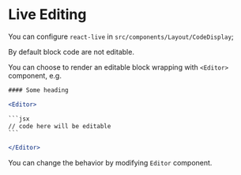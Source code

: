 # Live Editing

You can configure `react-live` in `src/components/Layout/CodeDisplay`;

By default block code are not editable.

You can choose to render an editable block wrapping with `<Editor>` component, e.g.

````jsx
#### Some heading

<Editor>

```jsx
// code here will be editable
```

</Editor>
````

You can change the behavior by modifying `Editor` component.
